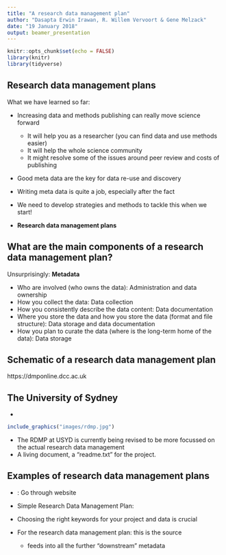 ```yaml
---
title: "A research data management plan"
author: "Dasapta Erwin Irawan, R. Willem Vervoort & Gene Melzack"
date: "19 January 2018"
output: beamer_presentation
---
```


```r
knitr::opts_chunk$set(echo = FALSE)
library(knitr)
library(tidyverse)
```

## Research data management plans

What we have learned so far:  

* Increasing data and methods publishing can really move science forward
     + It will help you as a researcher (you can find data and use methods easier)    
     + It will help the whole science community    
     + It might resolve some of the issues around peer review and costs of  publishing    
   
* Good meta data are the key for data re-use and discovery  
* Writing meta data is quite a job, especially after the fact  
* We need to develop strategies and methods to tackle this when we start!  

*  **Research data management plans**


## What are the main components of a research data management plan?

Unsurprisingly: **Metadata**  

- Who are involved (who owns the data): Administration and data ownership  
- How you collect the data: Data collection  
- How you consistently describe the data content: Data documentation
- Where you store the data and how you store the data (format and file structure): Data storage and data documentation
- How you plan to curate the data (where is the long-term home of the data): Data storage  


## Schematic of a research data management plan 

https://dmponline.dcc.ac.uk

## The University of Sydney

* [\textcolor{blue}{The University of Sydney Research Data Management Plan}](https://library.sydney.edu.au/research/data-management/research-data-management-plans.html)

```r
include_graphics("images/rdmp.jpg")
```

* The RDMP at USYD is currently being revised to be more focussed on the actual research data management
* A living document, a "readme.txt" for the project.

## Examples of research data management plans

* [\textcolor{blue}{Best practice dataone.org}](https://www.dataone.org/best-practices/metadata): Go through website

* Simple Research Data Management Plan: [\textcolor{blue}{Tier Protocol}](http://www.projecttier.org/tier-protocol/process/)

* Choosing the right keywords for your project and data is crucial  
* For the research data management plan: this is the source  

    + feeds into all the further "downstream" metadata  


